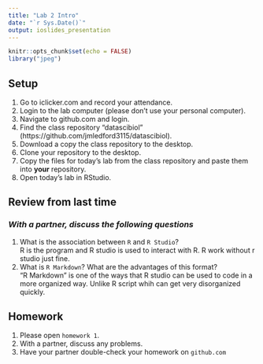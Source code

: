 ```yaml
---
title: "Lab 2 Intro"
date: "`r Sys.Date()`"
output: ioslides_presentation
---
```


```r
knitr::opts_chunk$set(echo = FALSE)
library("jpeg")
```

## Setup
1. Go to iclicker.com and record your attendance.
2. Login to the lab computer (please don't use your personal computer).  
3. Navigate to github.com and login.  
4. Find the class repository "datascibiol" (https://github.com/jmledford3115/datascibiol).  
5. Download a copy the class repository to the desktop.  
6. Clone your repository to the desktop.  
7. Copy the files for today's lab from the class repository and paste them into **your** repository.  
8. Open today's lab in RStudio.  

## Review from last time
### *With a partner, discuss the following questions*
1. What is the association between `R` and `R Studio`?  
R is the program and R studio is used to interact with R. R work without r studio just fine. 
2. What is `R Markdown`? What are the advantages of this format?  
"R Markdown" is one of the ways that R studio can be used to code in a more organized way. Unlike R script whih can get very disorganized quickly. 

## Homework
1. Please open `homework 1`.  
2. With a partner, discuss any problems.  
3. Have your partner double-check your homework on `github.com`